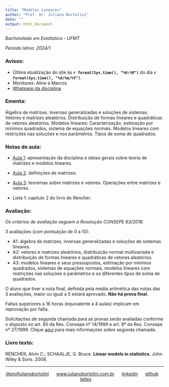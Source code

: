 ```yaml
---
title: "Modelos Lineares"
author: "Prof. Dr. Juliano Bortolini"
date: ""
output: html_document
---
```


*Bacharelado em Estatística - UFMT*

*Período letivo: 2024/1*


### Avisos:

- Última atualização do site às **`r format(Sys.time(), "%H:%M")`** do dia **`r format(Sys.time(), "%d/%m/%Y")`**.
- Monitores: Aline e Marcos
- [Whatsapp da disciplina](https://chat.whatsapp.com/GgdG61qLafrJJxNarlwvOF)



### Ementa:

Álgebra de matrizes. Inversas generalizadas e soluções de sistemas. Vetores e matrizes aleatórios. Distribuição de formas lineares e quadráticas de vetores aleatórios. Modelos lineares: Caracterização, estimação por mínimos quadrados, sistema de equações normais. Modelos lineares com restrições nas soluções e nos parâmetros. Tipos de soma de quadrados.


### Notas de aula:

- [Aula 1](aulas/aula1.html): apresentação da disciplina e ideias gerais sobre teoria de matrizes e modelos lineares.

- [Aula 2](aulas/aula2.html): definições de matrizes.

- [Aula 3](aulas/aula3.html): teoremas sobre matrizes e vetores. Operações entre matrizes e vetores.

- Lista 1: capítulo 2 do livro do Rencher.

### Avaliação:


*Os critérios de avaliação seguem a Resolução CONSEPE 63/2018.*


3 avaliações (com pontuação de 0 a 10):

  - A1: álgebra de matrizes, inversas generalizadas e soluções de sistemas lineares.
  - A2: vetores e matrizes aleatórios, distribuição normal multivariada e distribuição de formas lineares e quadráticas de vetores aleatórios.
  - A3: modelos lineares e seus pressupostos, estimação por mínimos quadrados, sistemas de equações normais, modelos lineares com restrições nas soluções e parâmetros e os diferentes tipos de soma de quadrados.
  
O aluno que tiver a nota final, definida pela média aritmética das notas das 3 avaliações, maior ou igual a 5 estará aprovado. **Não há prova final.**

Faltas superiores a 16 horas (equivalente a 4 aulas) implicam em reprovação por falta.

Solicitações de segunda chamada para as provas serão avaliadas conforme o disposto no art. 80 da Res. Consepe nº 14/1999 e art. 8º da Res. Consepe nº 27/1999. Clique [aqui](https://ufmt.br/unidade/estudante/graduacao/pagina/requerimentos/188) para mais informações sobre segunda chamada.

### Livro texto:

RENCHER, Alvin C.; SCHAALJE, G. Bruce. **Linear models in statistics.** John Wiley & Sons. 2008.



----------
<div style="text-align: center;">

[@profjulianobortolini](https://instagram.com/profjulianobortolini) \  \  \ [www.julianobortolini.com.br](http://www.julianobortolini.com.br) \  \  \ [linkedin](https://linkedin.com/in/julianobortolini) \  \  \ [github](https://github.com/julianobortolini) \  \  \  [lattes](http://lattes.cnpq.br/6210909768845403)

</div>







